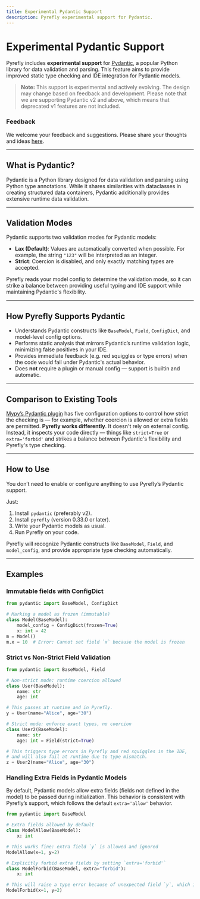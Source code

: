 ```yaml
---
title: Experimental Pydantic Support
description: Pyrefly experimental support for Pydantic.
---
```


# Experimental Pydantic Support

Pyrefly includes **experimental support** for [Pydantic](https://pydantic.dev/), a popular Python library for data validation and parsing. This feature aims to provide improved static type checking and IDE integration for Pydantic models.

> **Note:** This support is experimental and actively evolving. The design may change based on feedback and development. Please note that we are supporting Pydantic v2 and above, which means that deprecated v1 features are not included.

### Feedback

We welcome your feedback and suggestions. Please share your thoughts and ideas [here](https://github.com/facebook/pyrefly/issues/1078).

---

## What is Pydantic?

Pydantic is a Python library designed for data validation and parsing using Python type annotations. While it shares similarities with dataclasses in creating structured data containers, Pydantic additionally provides extensive runtime data validation.

---

## Validation Modes

Pydantic supports two validation modes for Pydantic models:

- **Lax (Default)**: Values are automatically converted when possible. For example, the string `"123"` will be interpreted as an integer.
- **Strict**: Coercion is disabled, and only exactly matching types are accepted.

Pyrefly reads your model config to determine the validation mode, so it can strike a balance between providing useful typing and IDE support while maintaining Pydantic's flexibility.

---

## How Pyrefly Supports Pydantic

- Understands Pydantic constructs like `BaseModel`, `Field`, `ConfigDict`, and model-level config options.
- Performs static analysis that mirrors Pydantic’s runtime validation logic, minimizing false positives in your IDE.
- Provides immediate feedback (e.g. red squiggles or type errors) when the code would fail under Pydantic's actual behavior.
- Does **not** require a plugin or manual config — support is builtin and automatic.

---

## Comparison to Existing Tools

[Mypy’s Pydantic plugin](https://docs.pydantic.dev/1.10/mypy_plugin/) has five configuration options to control how strict the checking is — for example, whether coercion is allowed or extra fields are permitted.
**Pyrefly works differently**. It doesn't rely on external config. Instead, it inspects your code directly — things like `strict=True` or `extra='forbid'` and strikes a balance between Pydantic's flexibility and Pyrefly's type checking.

---

## How to Use

You don’t need to enable or configure anything to use Pyrefly’s Pydantic support.

Just:

1. Install `pydantic` (preferably v2).
1. Install `pyrefly` (version 0.33.0 or later).
1. Write your Pydantic models as usual.
1. Run Pyrefly on your code.

Pyrefly will recognize Pydantic constructs like `BaseModel`, `Field`, and `model_config`, and provide appropriate type checking automatically.

---
## Examples



### Immutable fields with ConfigDict

```python
from pydantic import BaseModel, ConfigDict

# Marking a model as frozen (immutable)
class Model(BaseModel):
    model_config = ConfigDict(frozen=True)
    x: int = 42
m = Model()
m.x = 10  # Error: Cannot set field `x` because the model is frozen
```


### Strict vs Non-Strict Field Validation

```python
from pydantic import BaseModel, Field

# Non-strict mode: runtime coercion allowed
class User(BaseModel):
    name: str
    age: int

# This passes at runtime and in Pyrefly.
y = User(name="Alice", age="30")

# Strict mode: enforce exact types, no coercion
class User2(BaseModel):
    name: str
    age: int = Field(strict=True)

# This triggers type errors in Pyrefly and red squiggles in the IDE,
# and will also fail at runtime due to type mismatch.
z = User2(name="Alice", age="30")
```

### Handling Extra Fields in Pydantic Models

By default, Pydantic models allow extra fields (fields not defined in the model) to be passed during initialization. This behavior is consistent with Pyrefly’s support, which follows the default `extra='allow'` behavior.


```python
from pydantic import BaseModel

# Extra fields allowed by default
class ModelAllow(BaseModel):
    x: int

# This works fine: extra field `y` is allowed and ignored
ModelAllow(x=1, y=2)

# Explicitly forbid extra fields by setting `extra='forbid'`
class ModelForbid(BaseModel, extra="forbid"):
    x: int

# This will raise a type error because of unexpected field `y`, which is consistent with runtime behavior.
ModelForbid(x=1, y=2)
```
